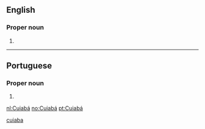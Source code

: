==English==

===Proper noun===
{{en-proper noun}}

# {{place:Cuiabá, MT, BR|en}}

[[Category:English terms spelled with Á|cuiaba]]

----

==Portuguese==

===Proper noun===
{{pt-proper noun}}

# {{place:Cuiabá, MT, BR|pt|Cuiabá}}

[[nl:Cuiabá]]
[[no:Cuiabá]]
[[pt:Cuiabá]]